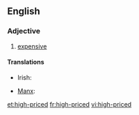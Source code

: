 ==English==

===Adjective===
{{en-adj|head=[[high]]-[[price]]d|higher-priced|highest-priced}}

# [[expensive]]

====Translations====
{{trans-top}}
* Irish: {{t|ga|mórluachach}}
{{trans-mid}}
* [[Manx]]: {{t|gv|ard-leaghoil}}
{{trans-bottom}}

[[et:high-priced]]
[[fr:high-priced]]
[[vi:high-priced]]
